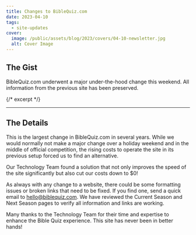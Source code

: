 ```yaml
---
title: Changes to BibleQuiz.com
date: 2023-04-10
tags:
  - site-updates
cover:
  image: /public/assets/blog/2023/covers/04-10-newsletter.jpg
  alt: Cover Image
---
```


## The Gist

BibleQuiz.com underwent a major under-the-hood change this weekend. All information from the previous site has been preserved.

{/* excerpt */}

---

## The Details

This is the largest change in BibleQuiz.com in several years. While we would normally not make a major change over a holiday weekend and in the middle of official competition, the rising costs to operate the site in its previous setup forced us to find an alternative.

Our Technology Team found a solution that not only improves the speed of the site significantly but also cut our costs down to $0!

As always with any change to a website, there could be some formatting issues or broken links that need to be fixed. If you find one, send a quick email to [hello@biblequiz.com](mailto:hello@biblequiz.com). We have reviewed the Current Season and Next Season pages to verify all information and links are working. 

Many thanks to the Technology Team for their time and expertise to enhance the Bible Quiz experience. This site has never been in better hands!
